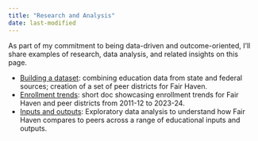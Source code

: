 ```yaml
---
title: "Research and Analysis"
date: last-modified
---
```


As part of my commitment to being data-driven and outcome-oriented, I'll share examples of research, data analysis, and related insights on this page.

-   [Building a dataset](research/building_a_dataset.html): combining education data from state and federal sources; creation of a set of peer districts for Fair Haven.
-   [Enrollment trends](research/enrollment_trends.qmd): short doc showcasing enrollment trends for Fair Haven and peer districts from 2011-12 to 2023-24.
-   [Inputs and outputs](research/inputs_outputs.qmd): Exploratory data analysis to understand how Fair Haven compares to peers across a range of educational inputs and outputs.

